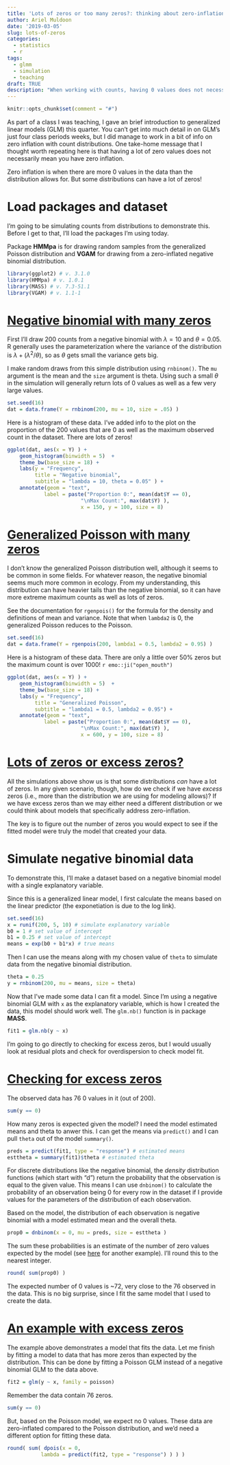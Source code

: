 ```yaml
---
title: 'Lots of zeros or too many zeros?: thinking about zero-inflation'
author: Ariel Muldoon
date: '2019-03-05'
slug: lots-of-zeros
categories:
  - statistics
  - r
tags:
  - glmm
  - simulation
  - teaching
draft: TRUE
description: "When working with counts, having 0 values does not necessarily indicate zero-inflation.  I demonstrate this by simulating data data simulated the negative binomial and generalized Poisson distributions.  I finish by talking about how to check if the model you fit models the number of 0 values in the data well."
---
```


```r
knitr::opts_chunk$set(comment = "#")
```

As part of a class I was teaching, I gave an brief introduction to generalized linear models (GLM) this quarter.  You can't get into much detail in on GLM's just four class periods weeks, but I did manage to work in a bit of info on zero inflation with count distributions.  One take-home message that I thought worth repeating here is that having a lot of zero values does not necessarily mean you have zero inflation.

Zero inflation is when there are more 0 values in the data than the distribution allows for.  But some distributions can have a lot of zeros!

# Load packages and dataset

I'm going to be simulating counts from distributions to demonstrate this.  Before I get to that, I'll load the packages I'm using today.

Package **HMMpa** is for drawing random samples from the generalized Poisson distribution and **VGAM** for drawing from a zero-inflated negative binomial distribution.

```r
library(ggplot2) # v. 3.1.0
library(HMMpa) # v. 1.0.1
library(MASS) # v. 7.3-51.1
library(VGAM) # v. 1.1-1
```

# [Negative binomial with many zeros](negative-binomial-with-many-zeros)

First I'll draw 200 counts from a negative binomial with $\lambda = 10$ and $\theta = 0.05$.  R generally uses the parameterization where the variance of the distribution is $\lambda + (\lambda^2/\theta)$, so as $\theta$ gets small the variance gets big.

I make random draws from this simple distribution using `rnbinom()`.  The `mu` argument is the mean and the `size` argument is theta.  Using such a small $\theta$ in the simulation will generally return lots of 0 values as well as a few very large values.

```r
set.seed(16)
dat = data.frame(Y = rnbinom(200, mu = 10, size = .05) )
```

Here is a histogram of these data.  I've added info to the plot on the proportion of the 200 values that are 0 as well as the maximum observed count in the dataset.  There are lots of zeros!

```r
ggplot(dat, aes(x = Y) ) +
	geom_histogram(binwidth = 5)  +
	theme_bw(base_size = 18) +
	labs(y = "Frequency",
	     title = "Negative binomial",
	     subtitle = "lambda = 10, theta = 0.05" ) +
	annotate(geom = "text",
		    label = paste("Proportion 0:", mean(dat$Y == 0), 
		    		    "\nMax Count:", max(dat$Y) ),
		    		    x = 150, y = 100, size = 8)

```

# [Generalized Poisson with many zeros](#generalized-poisson-with-many-zeros)

I don't know the generalized Poisson distribution well, although it seems to be common in some fields.  For whatever reason, the negative binomial seems much more common in ecology.  From my understanding, this distribution can have heavier tails than the negative binomial, so it can have more extreme maximum counts as well as lots of zeros.

See the documentation for `rgenpois()` for the formula for the density and definitions of mean and variance.  Note that when `lambda2` is 0, the generalized Poisson reduces to the Poisson.


```r
set.seed(16)
dat = data.frame(Y = rgenpois(200, lambda1 = 0.5, lambda2 = 0.95) )
```

Here is a histogram of these data.  There are only a little over 50% zeros but the maximum count is over 1000! `r emo::ji("open_mouth")`

```r
ggplot(dat, aes(x = Y) ) +
	geom_histogram(binwidth = 5)  +
	theme_bw(base_size = 18) +
	labs(y = "Frequency",
	     title = "Generalized Poisson",
	     subtitle = "lambda1 = 0.5, lambda2 = 0.95") +
	annotate(geom = "text",
		    label = paste("Proportion 0:", mean(dat$Y == 0), 
		    		    "\nMax Count:", max(dat$Y) ),
		    		    x = 600, y = 100, size = 8)

```

# [Lots of zeros or excess zeros?](#lots-of-zeros-or-excess-zeros)

All the simulations above show us is that some distributions *can* have a lot of zeros.  In any given scenario, though, how do we check if we have *excess* zeros (i.e., more than the distribution we are using for modeling allows)?  If we have excess zeros than we may either need a different distribution or we could think about models that specifically address zero-inflation.

The key is to figure out the number of zeros you would expect to see if the fitted model were truly the model that created your data.

# Simulate negative binomial data

To demonstrate this, I'll make a dataset based on a negative binomial model with a single explanatory variable.  

Since this is a generalized linear model, I first calculate the means based on the linear predictor (the exponetiation is due to the log link).

```r
set.seed(16)
x = runif(200, 5, 10) # simulate explanatory variable
b0 = 1 # set value of intercept
b1 = 0.25 # set value of intercept
means = exp(b0 + b1*x) # true means
```

Then I can use the means along with my chosen value of `theta` to simulate data from the negative binomial distribution.

```r
theta = 0.25
y = rnbinom(200, mu = means, size = theta)
```

Now that I've made some data I can fit a model.  Since I'm using a negative binomial GLM with `x` as the explanatory variable, which is how I created the data, this model should work well.  The `glm.nb()` function is in package **MASS**.

```r
fit1 = glm.nb(y ~ x)
```

I'm going to go directly to checking for excess zeros, but I would usually look at residual plots and check for overdispersion to check model fit.

# [Checking for excess zeros](#checking-for-excess-zeros)

The observed data has 76 0 values in it (out of 200).

```r
sum(y == 0)
```

How many zeros is expected given the model?  I need the model estimated means and theta to anwer this.  I can get the means via `predict()` and I can pull `theta` out of the model `summary()`.

```r
preds = predict(fit1, type = "response") # estimated means
esttheta = summary(fit1)$theta # estimated theta
```

For discrete distributions like the negative binomial, the *density* distribution functions (which start with "d") return the probability that the observation is equal to the given value.  This means I can use `dnbinom()` to calculate the probability of an observation being 0 for every row in the dataset if I provide values for the parameters of the distribution of each observation.  

Based on the model, the distribution of each observation is negative binomial with a model estimated mean and the overall theta.

```r
prop0 = dnbinom(x = 0, mu = preds, size = esttheta )
```

The sum these probabilities is an estimate of the number of zero values expected by the model (see [here](https://data.library.virginia.edu/getting-started-with-hurdle-models/) for another example).  I'll round this to the nearest integer.

```r
round( sum(prop0) )
```

The expected number of 0 values is ~72, very close to the 76 observed in the data.  This is no big surprise, since I fit the same model that I used to create the data.

# [An example with excess zeros](#an-example-with-excess-zeros)

The example above demonstrates a model that fits the data.  Let me finish by fitting a model to data that has more zeros than expected by the distribution.  This can be done by fitting a Poisson GLM instead of a negative binomial GLM to the data above.

```r
fit2 = glm(y ~ x, family = poisson)
```

Remember the data contain 76 zeros.

```r
sum(y == 0)
```

But, based on the Poisson model, we expect no 0 values.  These data are zero-inflated compared to the Poisson distribution, and we'd need a different option for fitting these data.

```r
round( sum( dpois(x = 0,
           lambda = predict(fit2, type = "response") ) ) )
```
